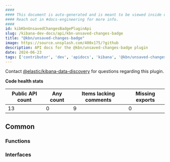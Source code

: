 ```yaml
---
####
#### This document is auto-generated and is meant to be viewed inside our experimental, new docs system.
#### Reach out in #docs-engineering for more info.
####
id: kibKbnUnsavedChangesBadgePluginApi
slug: /kibana-dev-docs/api/kbn-unsaved-changes-badge
title: "@kbn/unsaved-changes-badge"
image: https://source.unsplash.com/400x175/?github
description: API docs for the @kbn/unsaved-changes-badge plugin
date: 2024-06-23
tags: ['contributor', 'dev', 'apidocs', 'kibana', '@kbn/unsaved-changes-badge']
---
```




Contact [@elastic/kibana-data-discovery](https://github.com/orgs/elastic/teams/kibana-data-discovery) for questions regarding this plugin.

**Code health stats**

| Public API count  | Any count | Items lacking comments | Missing exports |
|-------------------|-----------|------------------------|-----------------|
| 13 | 0 | 9 | 0 |

## Common

### Functions
<DocDefinitionList data={kbnUnsavedChangesBadgeObj.common.functions}/>

### Interfaces
<DocDefinitionList data={kbnUnsavedChangesBadgeObj.common.interfaces}/>

